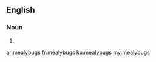 {{also|mealy bugs}}
==English==

===Noun===
{{head|en|noun plural form}}

# {{plural of|mealybug|lang=en}}

[[ar:mealybugs]]
[[fr:mealybugs]]
[[ku:mealybugs]]
[[my:mealybugs]]
